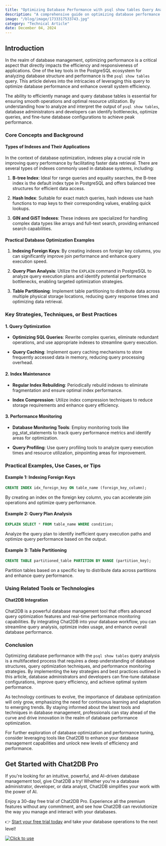 ```yaml
---
title: "Optimizing Database Performance with psql show tables Query Analysis"
description: "A comprehensive guide on optimizing database performance using psql show tables query analysis, exploring key strategies, techniques, and best practices."
image: "/blog/image/1733317533743.jpg"
category: "Technical Article"
date: December 04, 2024
---
```


## Introduction

In the realm of database management, optimizing performance is a critical aspect that directly impacts the efficiency and responsiveness of applications. One of the key tools in the PostgreSQL ecosystem for analyzing database structure and performance is the `psql show tables` query. This article delves into the intricacies of leveraging this query to optimize database performance and enhance overall system efficiency.

The ability to efficiently manage and query database tables is essential for ensuring smooth operations and optimal resource utilization. By understanding how to analyze and interpret the output of `psql show tables`, database administrators and developers can identify bottlenecks, optimize queries, and fine-tune database configurations to achieve peak performance.

### Core Concepts and Background

#### Types of Indexes and Their Applications

In the context of database optimization, indexes play a crucial role in improving query performance by facilitating faster data retrieval. There are several types of indexes commonly used in database systems, including:

1. **B-tree Index**: Ideal for range queries and equality searches, the B-tree index is the default index type in PostgreSQL and offers balanced tree structures for efficient data access.

2. **Hash Index**: Suitable for exact match queries, hash indexes use hash functions to map keys to their corresponding values, enabling quick lookups.

3. **GIN and GiST Indexes**: These indexes are specialized for handling complex data types like arrays and full-text search, providing enhanced search capabilities.

#### Practical Database Optimization Examples

1. **Indexing Foreign Keys**: By creating indexes on foreign key columns, you can significantly improve join performance and enhance query execution speed.

2. **Query Plan Analysis**: Utilize the `EXPLAIN` command in PostgreSQL to analyze query execution plans and identify potential performance bottlenecks, enabling targeted optimization strategies.

3. **Table Partitioning**: Implement table partitioning to distribute data across multiple physical storage locations, reducing query response times and optimizing data retrieval.

### Key Strategies, Techniques, or Best Practices

#### 1. Query Optimization

- **Optimizing SQL Queries**: Rewrite complex queries, eliminate redundant operations, and use appropriate indexes to streamline query execution.

- **Query Caching**: Implement query caching mechanisms to store frequently accessed data in memory, reducing query processing overhead.

#### 2. Index Maintenance

- **Regular Index Rebuilding**: Periodically rebuild indexes to eliminate fragmentation and ensure optimal index performance.

- **Index Compression**: Utilize index compression techniques to reduce storage requirements and enhance query efficiency.

#### 3. Performance Monitoring

- **Database Monitoring Tools**: Employ monitoring tools like pg_stat_statements to track query performance metrics and identify areas for optimization.

- **Query Profiling**: Use query profiling tools to analyze query execution times and resource utilization, pinpointing areas for improvement.

### Practical Examples, Use Cases, or Tips

#### Example 1: Indexing Foreign Keys

```sql
CREATE INDEX idx_foreign_key ON table_name (foreign_key_column);
```

By creating an index on the foreign key column, you can accelerate join operations and optimize query performance.

#### Example 2: Query Plan Analysis

```sql
EXPLAIN SELECT * FROM table_name WHERE condition;
```

Analyze the query plan to identify inefficient query execution paths and optimize query performance based on the output.

#### Example 3: Table Partitioning

```sql
CREATE TABLE partitioned_table PARTITION BY RANGE (partition_key);
```

Partition tables based on a specific key to distribute data across partitions and enhance query performance.

### Using Related Tools or Technologies

#### Chat2DB Integration

Chat2DB is a powerful database management tool that offers advanced query optimization features and real-time performance monitoring capabilities. By integrating Chat2DB into your database workflow, you can streamline query analysis, optimize index usage, and enhance overall database performance.

### Conclusion

Optimizing database performance with the `psql show tables` query analysis is a multifaceted process that requires a deep understanding of database structures, query optimization techniques, and performance monitoring strategies. By implementing the key strategies and best practices outlined in this article, database administrators and developers can fine-tune database configurations, improve query efficiency, and achieve optimal system performance.

As technology continues to evolve, the importance of database optimization will only grow, emphasizing the need for continuous learning and adaptation to emerging trends. By staying informed about the latest tools and techniques in database management, professionals can stay ahead of the curve and drive innovation in the realm of database performance optimization.

For further exploration of database optimization and performance tuning, consider leveraging tools like Chat2DB to enhance your database management capabilities and unlock new levels of efficiency and performance.

## Get Started with Chat2DB Pro

If you're looking for an intuitive, powerful, and AI-driven database management tool, give Chat2DB a try! Whether you're a database administrator, developer, or data analyst, Chat2DB simplifies your work with the power of AI.

Enjoy a 30-day free trial of Chat2DB Pro. Experience all the premium features without any commitment, and see how Chat2DB can revolutionize the way you manage and interact with your databases.

👉 [Start your free trial today](https://chat2db.ai/pricing) and take your database operations to the next level!


[![Click to use](/image/blog/bg/chat2db.jpg)](https://app.chat2db-ai.com/)
